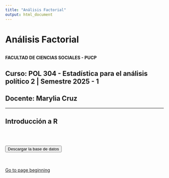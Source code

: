 ```yaml
---
title: "Análisis Factorial"
output: html_document
---
```


# Análisis Factorial

<center><img src=" " width="200"/></center>

**FACULTAD DE CIENCIAS SOCIALES - PUCP**<br>

## Curso: POL 304 - Estadística para el análisis político 2 \| Semestre 2025 - 1 <br>

## Docente: Marylia Cruz <br>

------------------------------------------------------------------------

## **Introducción a R**



<br></br>

</style>

<a href="">
  <button>Descargar la base de datos</button>
</a>

<br></br> [Go to page beginning](#beginning)

